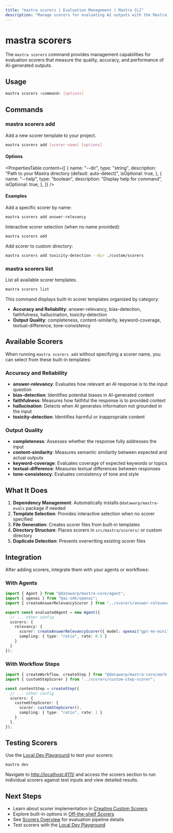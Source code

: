 ```yaml
---
title: "mastra scorers | Evaluation Management | Mastra CLI"
description: "Manage scorers for evaluating AI outputs with the Mastra CLI"
---
```


# mastra scorers

The `mastra scorers` command provides management capabilities for evaluation scorers that measure the quality, accuracy, and performance of AI-generated outputs.

## Usage

```bash
mastra scorers <command> [options]
```

## Commands

### mastra scorers add

Add a new scorer template to your project.

```bash
mastra scorers add [scorer-name] [options]
```

#### Options

<PropertiesTable
  content={[
    {
      name: "--dir",
      type: "string", 
      description: "Path to your Mastra directory (default: auto-detect)",
      isOptional: true,
    },
    {
      name: "--help",
      type: "boolean",
      description: "Display help for command",
      isOptional: true,
    },
  ]}
/>

#### Examples

Add a specific scorer by name:

```bash copy
mastra scorers add answer-relevancy
```

Interactive scorer selection (when no name provided):

```bash copy
mastra scorers add
```

Add scorer to custom directory:

```bash copy  
mastra scorers add toxicity-detection --dir ./custom/scorers
```

### mastra scorers list

List all available scorer templates.

```bash
mastra scorers list
```

This command displays built-in scorer templates organized by category:

- **Accuracy and Reliability**: answer-relevancy, bias-detection, faithfulness, hallucination, toxicity-detection
- **Output Quality**: completeness, content-similarity, keyword-coverage, textual-difference, tone-consistency

## Available Scorers

When running `mastra scorers add` without specifying a scorer name, you can select from these built-in templates:

### Accuracy and Reliability

- **answer-relevancy**: Evaluates how relevant an AI response is to the input question
- **bias-detection**: Identifies potential biases in AI-generated content  
- **faithfulness**: Measures how faithful the response is to provided context
- **hallucination**: Detects when AI generates information not grounded in the input
- **toxicity-detection**: Identifies harmful or inappropriate content

### Output Quality

- **completeness**: Assesses whether the response fully addresses the input
- **content-similarity**: Measures semantic similarity between expected and actual outputs
- **keyword-coverage**: Evaluates coverage of expected keywords or topics
- **textual-difference**: Measures textual differences between responses
- **tone-consistency**: Evaluates consistency of tone and style

## What It Does

1. **Dependency Management**: Automatically installs `@datawarp/mastra-evals` package if needed
2. **Template Selection**: Provides interactive selection when no scorer specified  
3. **File Generation**: Creates scorer files from built-in templates
4. **Directory Structure**: Places scorers in `src/mastra/scorers/` or custom directory
5. **Duplicate Detection**: Prevents overwriting existing scorer files

## Integration

After adding scorers, integrate them with your agents or workflows:

### With Agents

```typescript filename="src/mastra/agents/evaluated-agent.ts"
import { Agent } from "@datawarp/mastra-core/agent";
import { openai } from "@ai-sdk/openai";
import { createAnswerRelevancyScorer } from "../scorers/answer-relevancy-scorer";

export const evaluatedAgent = new Agent({
  // ... other config
  scorers: {
    relevancy: {
      scorer: createAnswerRelevancyScorer({ model: openai("gpt-4o-mini") }),
      sampling: { type: "ratio", rate: 0.5 }
    }
  }
});
```

### With Workflow Steps

```typescript filename="src/mastra/workflows/content-generation.ts"
import { createWorkflow, createStep } from "@datawarp/mastra-core/workflows";
import { customStepScorer } from "../scorers/custom-step-scorer";

const contentStep = createStep({
  // ... other config
  scorers: {
    customStepScorer: {
      scorer: customStepScorer(),
      sampling: { type: "ratio", rate: 1 }
    }
  },
});
```

## Testing Scorers

Use the [Local Dev Playground](/docs/server-db/local-dev-playground) to test your scorers:

```bash copy
mastra dev
```

Navigate to [http://localhost:4111/](http://localhost:4111/) and access the scorers section to run individual scorers against test inputs and view detailed results.

## Next Steps

- Learn about scorer implementation in [Creating Custom Scorers](/docs/scorers/custom-scorers)
- Explore built-in options in [Off-the-shelf Scorers](/docs/scorers/off-the-shelf-scorers)  
- See [Scorers Overview](/docs/scorers/overview) for evaluation pipeline details
- Test scorers with the [Local Dev Playground](/docs/server-db/local-dev-playground)